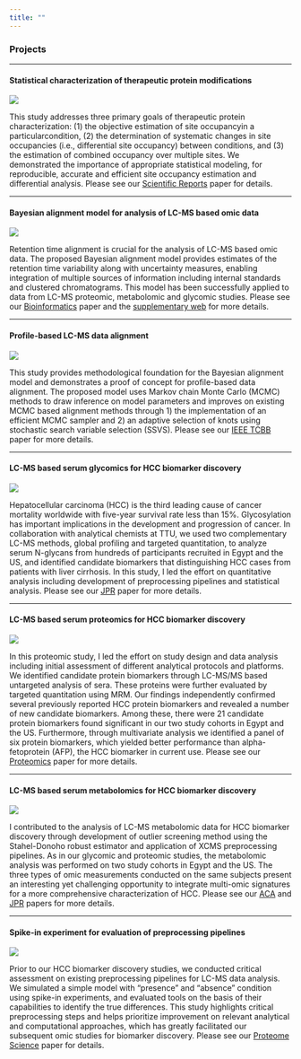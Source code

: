 ```yaml
---
title: ""
---
```


### Projects

---

#### Statistical characterization of therapeutic protein modifications

<div class="row">
<div class="column-left">
![](images/siteocc.png)
</div>
<div class="column-right">
This study addresses three primary goals of therapeutic protein characterization: (1) the objective estimation of site occupancyin a particularcondition, (2) the determination of systematic changes in site occupancies (i.e., differential site occupancy) between conditions, and (3) the estimation of combined occupancy over multiple sites. We demonstrated the importance of appropriate statistical modeling, for reproducible, accurate and efficient site occupancy estimation and differential analysis. Please see our [Scientific Reports](https://www.ncbi.nlm.nih.gov/pubmed/28801661) paper for details.
</div>
</div>

---

#### Bayesian alignment model for analysis of LC-MS based omic data

<div class="row">
<div class="column-left">
![](images/bam.png)
</div>
<div class="column-right">
Retention time alignment is crucial for the analysis of LC-MS based omic data. The proposed Bayesian alignment model provides estimates of the retention time variability along with uncertainty measures, enabling integration of multiple sources of information including internal standards and clustered chromatograms. This model has been successfully applied to data from LC-MS proteomic, metabolomic and glycomic studies. Please see our [Bioinformatics](https://www.ncbi.nlm.nih.gov/pubmed/24013927) paper and the [supplementary web](http://omics.georgetown.edu/alignLCMS.html) for more details. 
</div>
</div>

---

#### Profile-based LC-MS data alignment 

<div class="row">
<div class="column-left">
![](images/dag.png)
</div>
<div class="column-right">
This study provides methodological foundation for the Bayesian alignment model and demonstrates a proof of concept for profile-based data alignment. The proposed model uses Markov chain Monte Carlo (MCMC) methods to draw inference on model parameters and improves on existing MCMC based alignment methods through 1) the implementation of an efficient MCMC sampler and 2) an adaptive selection of knots using stochastic search variable selection (SSVS). Please see our [IEEE TCBB](https://www.ncbi.nlm.nih.gov/pubmed/23929872) paper for more details.
</div>
</div>

---

#### LC-MS based serum glycomics for HCC biomarker discovery

<div class="row">
<div class="column-left">
![](images/glycan.png)
</div>
<div class="column-right">
Hepatocellular carcinoma (HCC) is the third leading cause of cancer mortality worldwide with five-year survival rate less than 15%. Glycosylation has important implications in the development and progression of cancer. In collaboration with analytical chemists at TTU, we used two complementary LC-MS methods, global profiling and targeted quantitation, to analyze serum N-glycans from hundreds of participants recruited in Egypt and the US, and identified candidate biomarkers that distinguishing HCC cases from patients with liver cirrhosis. In this study, I led the effort on quantitative analysis including development of preprocessing pipelines and statistical analysis. Please see our [JPR](https://www.ncbi.nlm.nih.gov/pubmed/25077556) paper for more details.
</div>
</div>

---

#### LC-MS based serum proteomics for HCC biomarker discovery

<div class="row">
<div class="column-left">
![](images/pmic.png)
</div>
<div class="column-right">
In this proteomic study, I led the effort on study design and data analysis including initial assessment of different analytical protocols and platforms. We identified candidate protein biomarkers through LC-MS/MS based untargeted analysis of sera. These proteins were further evaluated by targeted quantitation using MRM. Our findings independently confirmed several previously reported HCC protein biomarkers and revealed a number of new candidate biomarkers. Among these, there were 21 candidate protein biomarkers found significant in our two study cohorts in Egypt and the US. Furthermore, through multivariate analysis we identified a panel of six protein biomarkers, which yielded better performance than alpha-fetoprotein (AFP), the HCC biomarker in current use. Please see our [Proteomics](https://www.ncbi.nlm.nih.gov/pubmed/25778709) paper for more details.
</div>
</div>

---

#### LC-MS based serum metabolomics for HCC biomarker discovery

<div class="row">
<div class="column-left">
![](images/rob.png)
</div>
<div class="column-right">
I contributed to the analysis of LC-MS metabolomic data for HCC biomarker discovery through development of outlier screening method using the Stahel-Donoho robust estimator and application of XCMS preprocessing pipelines. As in our glycomic and proteomic studies, the metabolomic analysis was performed on two study cohorts in Egypt and the US. The three types of omic measurements conducted on the same subjects present an interesting yet challenging opportunity to integrate multi-omic signatures for a more comprehensive characterization of HCC. Please see our [ACA](https://www.ncbi.nlm.nih.gov/pubmed/22882828) and [JPR](https://www.ncbi.nlm.nih.gov/pubmed/23078175) papers for more details. 
</div>
</div>

---

#### Spike-in experiment for evaluation of preprocessing pipelines

<div class="row">
<div class="column-left">
![](images/spike.png)
</div>
<div class="column-right">
Prior to our HCC biomarker discovery studies, we conducted critical assessment on existing preprocessing pipelines for LC-MS data analysis. We simulated a simple model with "presence" and "absence" condition using spike-in experiments, and evaluated tools on the basis of their capabilities to identify the true differences. This study highlights critical preprocessing steps and helps prioritize improvement on relevant analytical and computational approaches, which has greatly facilitated our subsequent omic studies for biomarker discovery. Please see our [Proteome Science](https://www.ncbi.nlm.nih.gov/pubmed/22369182) paper for details.
</div>
</div>
